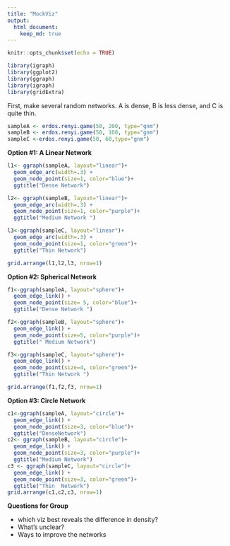 ```yaml
---
title: "MockViz"
output: 
  html_document:
    keep_md: true
---
```


```r
knitr::opts_chunk$set(echo = TRUE)
```
```r
library(igraph)
library(ggplot2)
library(ggraph)
library(igraph)
library(gridExtra)
```


First, make several random networks. A is dense, B is less dense, and C is quite thin. 
```r
sampleA <- erdos.renyi.game(50, 200, type="gnm")
sampleB <- erdos.renyi.game(50, 100, type="gnm")
sampleC <-erdos.renyi.game(50, 60,type="gnm")
```

**Option #1: A Linear Network**
```r
l1<- ggraph(sampleA, layout="linear")+
  geom_edge_arc(width=.3) +
  geom_node_point(size=1, color="blue")+
  ggtitle("Dense Network")

l2<- ggraph(sampleB, layout="linear")+
  geom_edge_arc(width=.3) +
  geom_node_point(size=1, color="purple")+
  ggtitle("Medium Network ")

l3<-ggraph(sampleC, layout="linear")+
  geom_edge_arc(width=.3) +
  geom_node_point(size=1, color="green")+
  ggtitle("Thin Network")

grid.arrange(l1,l2,l3, nrow=1)
```

**Option #2: Spherical Network**
```r
f1<-ggraph(sampleA, layout="sphere")+
  geom_edge_link() +
  geom_node_point(size= 5, color="blue")+
  ggtitle("Dense Network ")

f2<-ggraph(sampleB, layout="sphere")+
  geom_edge_link() +
  geom_node_point(size=5, color="purple")+
  ggtitle(" Medium Network")

f3<-ggraph(sampleC, layout="sphere")+
  geom_edge_link() +
  geom_node_point(size=4, color="green")+
  ggtitle("Thin Network ")

grid.arrange(f1,f2,f3, nrow=1)
```


**Option #3: Circle Network**
```r
c1<-ggraph(sampleA, layout="circle")+
  geom_edge_link() +
  geom_node_point(size=3, color="blue")+
  ggtitle("DenseNetwork")
c2<- ggraph(sampleB, layout="circle")+
  geom_edge_link() +
  geom_node_point(size=3, color="purple")+
  ggtitle("Medium Network")
c3 <- ggraph(sampleC, layout="circle")+
  geom_edge_link() +
  geom_node_point(size=3, color="green")+
  ggtitle("Thin  Network")
grid.arrange(c1,c2,c3, nrow=1)
```


**Questions for Group** 

 - which viz best reveals the difference in density? 
 - What's unclear? 
 - Ways to improve the networks 

